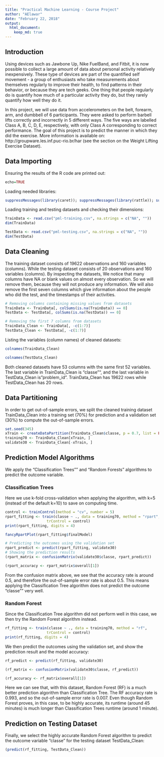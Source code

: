 ```yaml
---
title: "Practical Machine Learning - Course Project"
author: "AElawar"
date: "February 22, 2018"
output: 
  html_document:
    keep_md: true
---
```


## Introduction

Using devices such as Jawbone Up, Nike FuelBand, and Fitbit, it is now possible to collect a large amount of data about personal activity relatively inexpensively. These type of devices are part of the quantified self movement - a group of enthusiasts who take measurements about themselves regularly to improve their health, to find patterns in their behavior, or because they are tech geeks. One thing that people regularly do is quantify how much of a particular activity they do, but they rarely quantify how well they do it.

In this project, we will use data from accelerometers on the belt, forearm, arm, and dumbbell of 6 participants. They were asked to perform barbell lifts correctly and incorrectly in 5 different ways. The five ways are labelled Class A, B, C, D, E, respectively, with only Class A corresponding to correct performance. The goal of this project is to predict the manner in which they did the exercise. More information is available on: http://groupware.les.inf.puc-rio.br/har (see the section on the Weight Lifting Exercise Dataset).

## Data Importing 

Ensuring the results of the R code are printed out:

```r
echo=TRUE
```

Loading needed libraries:

```r
suppressMessages(library(caret)); suppressMessages(library(rattle)); suppressMessages(library(rpart)); suppressMessages(library(rpart.plot)); suppressMessages(library(randomForest)); suppressMessages(library(knitr))
```

Loading training and testing datasets and checking their dimensions:

```r
TrainData <- read.csv("pml-training.csv", na.strings = c("NA", ""))
dim(TrainData)
```

```r
TestData <- read.csv("pml-testing.csv", na.strings = c("NA", ""))
dim(TestData)
```

## Data Cleaning

The training dataset consists of 19622 observations and 160 variables (columns). While the testing dataset consists of 20 observations and 160 variables (columns). By inspecting the datasets, We notice that many columns have NA or blank values on almost every observation. So we will remove them, because they will not produce any information. We will also remove the first seven columns which give information about the people who did the test, and the timestamps of their activities. 

```r
# Removing columns containing missing values from datasets
TrainData <- TrainData[, colSums(is.na(TrainData)) == 0]
TestData <- TestData[, colSums(is.na(TestData)) == 0]
```

```r
# Removing the first 7 columns from datasets
TrainData_Clean <- TrainData[, -c(1:7)]
TestData_Clean <- TestData[, -c(1:7)]
```

Listing the variables (column names) of cleaned datasets: 

```r
colnames(TrainData_Clean)
```

```r
colnames(TestData_Clean)
```

Both cleaned datasets have 53 columns with the same first 52 variables. The last variable in TrainData_Clean is "classe"", and the last variable in TestData_Clean is "problem_id". TrainData_Clean has 19622 rows while TestData_Clean has 20 rows.

## Data Partitioning

In order to get out-of-sample errors, we split the cleaned training dataset TrainData_Clean into a training set (70%) for prediction and a validation set (30%) to compute the out-of-sample errors.

```r
set.seed(345) 
xTrain <- createDataPartition(TrainData_Clean$classe, p = 0.7, list = FALSE)
training70 <- TrainData_Clean[xTrain, ]
validate30 <- TrainData_Clean[-xTrain, ]
```

## Prediction Model Algorithms

We apply the "Classification Trees"" and "Random Forests" algorithms to predict the outcome variable.

### Classification Trees

Here we use k-fold cross-validation when applying the algorithm, with k=5 (instead of the default k=10) to save on computing time. 

```r
control <- trainControl(method = "cv", number = 5)
rpart_fitting <- train(classe ~ ., data = training70, method = "rpart", 
                   trControl = control)
print(rpart_fitting, digits = 4)
```

```r
fancyRpartPlot(rpart_fitting$finalModel)
```

```r
# Predicting the outcomes using the validation set
rpart_predict <- predict(rpart_fitting, validate30)
# Showing the prediction results
(rpart_matrix <- confusionMatrix(validate30$classe, rpart_predict))
```

```r
(rpart_accuracy <- rpart_matrix$overall[1])
```

From the confusion matrix above, we see that the accuracy rate is around 0.5, and therefore the out-of-sample error rate is about 0.5. This means applying the Classification Tree algorithm does not predict the outcome "classe"" very well.

### Random Forest 

Since the Classification Tree algorithm did not perform well in this case, we then try the Random Forest algorithm instead.

```r
rf_fitting <- train(classe ~ ., data = training70, method = "rf", 
                   trControl = control)
print(rf_fitting, digits = 4)
```

We then predict the outcomes using the validation set, and show the prediction result and the model accuracy:

```r
rf_predict <- predict(rf_fitting, validate30)
```

```r
(rf_matrix <- confusionMatrix(validate30$classe, rf_predict))
```

```r
(rf_accuracy <- rf_matrix$overall[1])
```

Here we can see that, with this dataset, Random Forest (RF) is a much better prediction algorithm than Classification Tree. The RF accuracy rate is 0.993, and so the out-of-sample error rate is 0.007. Even though Random Forest proves, in this case, to be highly accurate, its runtime (around 45 minutes) is much longer than Classification Trees runtime (around 1 minute).

## Prediction on Testing Dataset

Finally, we select the highly accurate Random Forest algorithm to predict the outcome variable "classe" for the testing dataset TestData_Clean:

```r
(predict(rf_fitting, TestData_Clean))
```














